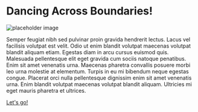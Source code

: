 # Dancing Across Boundaries!

![placeholder image](http://via.placeholder.com/640x360)

Semper feugiat nibh sed pulvinar proin gravida hendrerit lectus. Lacus vel facilisis volutpat est velit. Odio ut enim blandit volutpat maecenas volutpat blandit aliquam etiam. Egestas diam in arcu cursus euismod quis. Malesuada pellentesque elit eget gravida cum sociis natoque penatibus. Enim sit amet venenatis urna. Maecenas pharetra convallis posuere morbi leo urna molestie at elementum. Turpis in eu mi bibendum neque egestas congue. Placerat orci nulla pellentesque dignissim enim sit amet venenatis urna. Enim blandit volutpat maecenas volutpat blandit aliquam. Ultricies mi eget mauris pharetra et ultrices.

[Let's go!](/example/l1)
